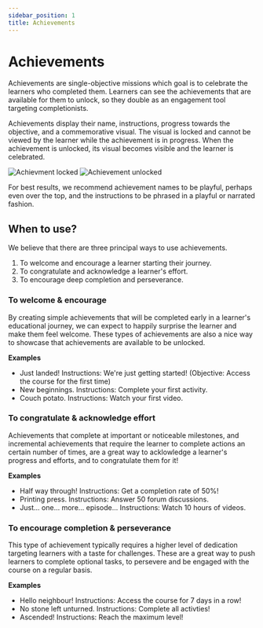 ```yaml
---
sidebar_position: 1
title: Achievements
---
```


# Achievements

Achievements are single-objective missions which goal is to celebrate the learners who completed them. Learners can see the achievements that are available for them to unlock, so they double as an engagement tool targeting completionists.

Achievements display their name, instructions, progress towards the objective, and a commemorative visual. The visual is locked and cannot be viewed by the learner while the achievement is in progress. When the achievement is unlocked, its visual becomes visible and the learner is celebrated.

![Achievment locked](achievement-locked.png)
![Achievement unlocked](achievement-unlocked.png)

For best results, we recommend achievement names to be playful, perhaps even over the top, and the instructions to be phrased in a playful or narrated fashion.

## When to use?

We believe that there are three principal ways to use achievements.

1. To welcome and encourage a learner starting their journey.
2. To congratulate and acknowledge a learner's effort.
3. To encourage deep completion and perseverance.

### To welcome & encourage

By creating simple achievements that will be completed early in a learner's educational journey, we can expect to happily surprise the learner and make them feel welcome. These types of achievements are also a nice way to showcase that achievements are available to be unlocked.

**Examples**

- Just landed! Instructions: We're just getting started! (Objective: Access the course for the first time)
- New beginnings. Instructions: Complete your first activity.
- Couch potato. Instructions: Watch your first video.

### To congratulate & acknowledge effort

Achievements that complete at important or noticeable milestones, and incremental achievements that require the learner to complete actions an certain number of times, are a great way to acklowledge a learner's progress and efforts, and to congratulate them for it!

**Examples**

- Half way through! Instructions: Get a completion rate of 50%!
- Printing press. Instructions: Answer 50 forum discussions.
- Just... one... more... episode... Instructions: Watch 10 hours of videos.

### To encourage completion & perseverance

This type of achievement typically requires a higher level of dedication targeting learners with a taste for challenges. These are a great way to push learners to complete optional tasks, to persevere and be engaged with the course on a regular basis.

**Examples**

- Hello neighbour! Instructions: Access the course for 7 days in a row!
- No stone left unturned. Instructions: Complete all activties!
- Ascended! Instructions: Reach the maximum level!
